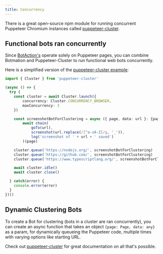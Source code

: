---
title: Concurrency
---

There is a great open-source npm module for running concurrent Puppeteer Chromium instances called [puppeteer-cluster](https://github.com/thomasdondorf/puppeteer-cluster).

## Functional bots ran concurrently
Since [BotAction's](/overview#botaction-functions) operate solely on Puppeteer pages, you can combine Botmation and Puppeteer-Cluster to run functional web bots concurrently.

Here is a simplified version of the [puppeteer-cluster example](https://github.com/mrWh1te/Botmation/blob/master/src/examples/puppeteer-cluster.ts):
```typescript
import { Cluster } from 'puppeteer-cluster'

(async () => {
  try {
    const cluster = await Cluster.launch({
        concurrency: Cluster.CONCURRENCY_BROWSER,
        maxConcurrency: 3
    })

    const screenshotBotForClustering = async ({ page, data: url }: {page: Page, data: any}) => 
        await chain(
            goTo(url),
            screenshot(url.replace(/[^a-zA-Z]/g, '_')),
            log('screenshot of ' + url + ' saved')
        )(page)

    cluster.queue('https://nodejs.org/', screenshotBotForClustering)
    cluster.queue('https://github.com/', screenshotBotForClustering)
    cluster.queue('https://www.typescriptlang.org/', screenshotBotForClustering)

    await cluster.idle()
    await cluster.close()

  } catch(error) {
    console.error(error)
  }
})()
```

## Dynamic Clustering Bots
To create a Bot for clustering (bots in a cluster are ran concurrently), you can create an async function that takes an object `{page: Page, data: any}` as a param, for dynamically queueing the Puppeteer code, multiple times with varying options like starting URL.

Check out [puppeteer-cluster](https://github.com/thomasdondorf/puppeteer-cluster) for great documentation on all that's possible.